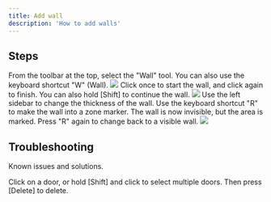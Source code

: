 ```yaml
---
title: Add wall
description: 'How to add walls'
---
```



## Steps

<Steps>
  <Step title="Select wall tool">
    From the toolbar at the top, select the "Wall" tool.
    <Tip>
      You can also use the keyboard shortcut "W" (Wall).
    </Tip>
    <Frame type="glass">
        <img src="/images/engine/tools/add-wall/step-1.png" />
    </Frame>
  </Step>
  <Step title="Place wall">
    Click once to start the wall, and click again to finish. You can also hold [Shift] to continue the wall.
    <Frame type="glass">
        <img src="/images/engine/tools/add-wall/step-2.gif" />
    </Frame>
  </Step>
  <Step title="Configure wall">
    Use the left sidebar to change the thickness of the wall.
    <Tip>
      Use the keyboard shortcut "R" to make the wall into a zone marker. The wall is now invisible, but the area is marked. Press "R" again to change back to a visible wall.
    </Tip>
    <Frame type="glass">
        <img src="/images/engine/tools/add-wall/step-3.gif" />
    </Frame>
  </Step>
</Steps>

## Troubleshooting

Known issues and solutions.

<AccordionGroup>
  <Accordion title="How do I delete a door?">
    Click on a door, or hold [Shift] and click to select multiple doors. Then press [Delete] to delete.
  </Accordion>
</AccordionGroup>
